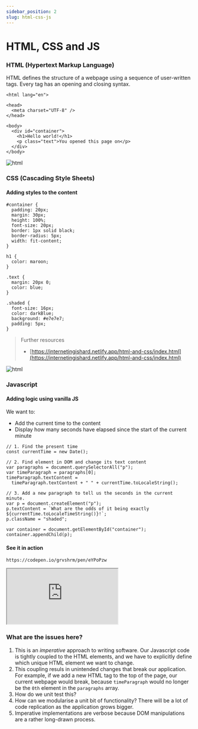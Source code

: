```yaml
---
sidebar_position: 2
slug: html-css-js
---
```


# HTML, CSS and JS

### HTML (Hypertext Markup Language)

HTML defines the structure of a webpage using a sequence of user-written tags. Every tag has an opening and closing syntax.

```
<html lang="en">

<head>
  <meta charset="UTF-8" />
</head>

<body>
  <div id="container">
    <h1>Hello world!</h1>
    <p class="text">You opened this page on</p>
  </div>
</body>
```

![html](./assets/html.png)

### CSS (Cascading Style Sheets)

#### Adding styles to the content

```
#container {
  padding: 20px;
  margin: 30px;
  height: 100%;
  font-size: 20px;
  border: 1px solid black;
  border-radius: 5px;
  width: fit-content;
}

h1 {
  color: maroon;
}

.text {
  margin: 20px 0;
  color: blue;
}

.shaded {
  font-size: 16px;
  color: darkBlue;
  background: #e7e7e7;
  padding: 5px;
}
```

> Further resources
>
> - [https://internetingishard.netlify.app/html-and-css/index.html](https://internetingishard.netlify.app/html-and-css/index.html)

![html](./assets/css.png)

### Javascript

#### Adding logic using vanilla JS

We want to:

- Add the current time to the content
- Display how many seconds have elapsed since the start of the current minute

```
// 1. Find the present time
const currentTime = new Date();

// 2. Find element in DOM and change its text content
var paragraphs = document.querySelectorAll("p");
var timeParagraph = paragraphs[0];
timeParagraph.textContent =
  timeParagraph.textContent + " " + currentTime.toLocaleString();

// 3. Add a new paragraph to tell us the seconds in the current minute.
var p = document.createElement("p");
p.textContent = `What are the odds of it being exactly ${currentTime.toLocaleTimeString()}!`;
p.className = "shaded";

var container = document.getElementById("container");
container.appendChild(p);
```

#### See it in action

```
https://codepen.io/grvshrm/pen/eYPoPzw
```

<iframe
  src="https://codepen.io/grvshrm/embed/eYPoPzw"
  style={{ width: '100%', height: '400px' }}
></iframe>

### What are the issues here?

1. This is an _imperative_ approach to writing software. Our Javascript code is tightly coupled to the HTML elements, and we have to explicitly define which unique HTML element we want to change.
2. This coupling resuls in unintended changes that break our application. For example, if we add a new HTML tag to the top of the page, our current webpage would break, because `timeParagraph` would no longer be the `0th` element in the `paragraphs` array.
3. How do we unit test this?
4. How can we modularise a unit bit of functionality? There will be a lot of code replication as the application grows bigger.
5. Imperative implementations are verbose because DOM manipulations are a rather long-drawn process.
